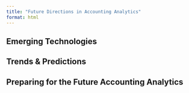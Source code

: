 ```yaml
---
title: "Future Directions in Accounting Analytics"
format: html
---
```


## Emerging Technologies 



## Trends & Predictions 



## Preparing for the Future Accounting Analytics 